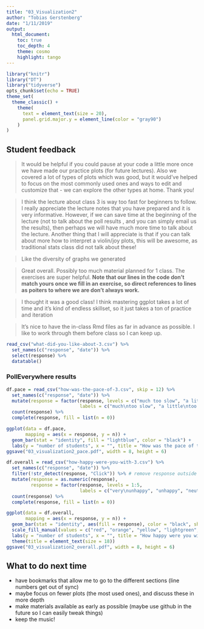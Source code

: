 ```yaml
---
title: "03_Visualization2"
author: "Tobias Gerstenberg"
date: "1/11/2019"
output: 
  html_document:
    toc: true
    toc_depth: 4
    theme: cosmo
    highlight: tango
---
```


```r
library("knitr")
library("DT")
library("tidyverse")
opts_chunk$set(echo = TRUE)
theme_set(
  theme_classic() + 
    theme(
      text = element_text(size = 20),
      panel.grid.major.y = element_line(color = "gray90")
    ) 
)
```

## Student feedback 

> It would be helpful if you could pause at your code a little more once we have made our practice plots (for future lectures). Also we covered a lot of types of plots which was good, but it would've helped to focus on the most commonly used ones and ways to edit and customize that - we can explore the other types at home. Thank you!

> I think the lecture about class 3 is way too fast for beginners to follow. I really appreciate the lecture notes that you have prepared and it is very informative. However, if we can save time at the beginning of the lecture (not to talk about the poll results , and you can simply email us the results), then perhaps we will have much more time to talk about the lecture. Another thing that I will appreciate is that if you can talk about more how to interpret a violin/joy plots, this will be awesome, as traditional stats class did not talk about these!

> Like the diversity of graphs we generated

> Great overall. Possibly too much material planned for 1 class. The exercises are super helpful. __Note that our lines in the code don't match yours once we fill in an exercise, so direct references to lines as poiters to where we are don't always work.__

> I thought it was a good class! I think mastering ggplot takes a lot of time and it's kind of endless skillset, so it just takes a ton of practice and iteration

> It's nice to have the in-class Rmd files as far in advance as possible. I like to work through them before class so I can keep up.

```r
read_csv("what-did-you-like-about-3.csv") %>% 
  set_names(c("response", "date")) %>% 
  select(response) %>% 
  datatable()
```

### PollEverywhere results 

```r
df.pace = read_csv("how-was-the-pace-of-3.csv", skip = 12) %>%
  set_names(c("response", "date")) %>% 
  mutate(response = factor(response, levels = c("much too slow", "a little too slow", "just right", "a little too fast", "much too fast"),
                           labels = c("much\ntoo slow", "a little\ntoo slow", "just right", "a little\ntoo fast", "much\ntoo fast"))) %>% 
  count(response) %>% 
  complete(response, fill = list(n = 0))

ggplot(data = df.pace,
       mapping = aes(x = response, y = n)) + 
  geom_bar(stat = "identity", fill = "lightblue", color = "black") +
  labs(y = "number of students", x = "", title = "How was the pace of today's class?")
ggsave("03_visualization2_pace.pdf", width = 8, height = 6)
```

```r
df.overall = read_csv("how-happy-were-you-with-3.csv") %>% 
  set_names(c("response", "date")) %>% 
  filter(!str_detect(response, "Click")) %>% # remove response outside of the click regions 
  mutate(response = as.numeric(response),
         response = factor(response, levels = 1:5,
                           labels = c("very\nunhappy", "unhappy", "neutral", "happy", "very\nhappy"))) %>% 
  count(response) %>% 
  complete(response, fill = list(n = 0))

ggplot(data = df.overall,
       mapping = aes(x = response, y = n)) + 
  geom_bar(stat = "identity", aes(fill = response), color = "black", show.legend = F) +
  scale_fill_manual(values = c("red", "orange", "yellow", "lightgreen", "green")) +
  labs(y = "number of students", x = "", title = "How happy were you with today's class overall?") +
  theme(title = element_text(size = 18))
ggsave("03_visualization2_overall.pdf", width = 8, height = 6)
```

## What to do next time

- have bookmarks that allow me to go to the different sections (line numbers get out of sync)
- maybe focus on fewer plots (the most used ones), and discuss these in more depth 
- make materials available as early as possible (maybe use github in the future so I can easily tweak things)
- keep the music! 